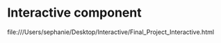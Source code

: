 # Interactive component


file:///Users/sephanie/Desktop/Interactive/Final_Project_Interactive.html

